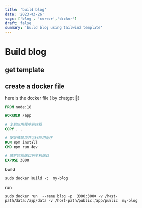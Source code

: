 ```yaml
---
title: 'build blog'
date: '2023-03-26'
tags: ['blog', 'server','docker']
draft: false
summary: 'build blog using tailwind template'
---
```


# Build blog

## get template



## create a docker file

here is the docker file ( by chatgpt :balloon:)

```dockerfile
FROM node:18

WORKDIR /app

# 复制应用程序到容器
COPY . .

# 安装依赖项并运行应用程序
RUN npm install
CMD npm run dev

# 映射容器端口到主机端口
EXPOSE 3000

```

build

```shell
sudo docker build -t  my-blog 
```

run

```shell
sudo docker run  --name blog -p  3000:3000 -v /host-path/data:/app/data -v /host-path/public:/app/public  my-blog
```





